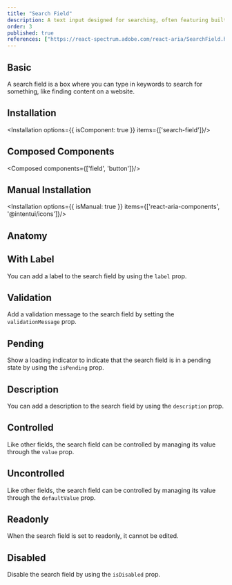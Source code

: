 ```yaml
---
title: "Search Field"
description: A text input designed for searching, often featuring built-in filtering, suggestions, and a clear button.
order: 3
published: true
references: ["https://react-spectrum.adobe.com/react-aria/SearchField.html#props"]
---
```


## Basic

A search field is a box where you can type in keywords to search for something, like finding content on a website.
<How toUse="forms/search-field/search-field-demo" />

## Installation
<Installation options={{ isComponent: true }} items={['search-field']}/>

## Composed Components
<Composed components={['field', 'button']}/>

## Manual Installation
<Installation options={{ isManual: true }} items={['react-aria-components', '@intentui/icons']}/>

<SourceCode toShow='search-field'/>

## Anatomy
<Anatomy show='search-field-anatomy'/>

## With Label
You can add a label to the search field by using the `label` prop.
<How toUse="forms/search-field/search-field-with-label-demo" />

## Validation
Add a validation message to the search field by setting the `validationMessage` prop.
<How toUse="forms/search-field/search-field-validation-demo" />

## Pending
Show a loading indicator to indicate that the search field is in a pending state by using the `isPending` prop.
<How toUse="forms/search-field/search-field-pending-demo" />

## Description
You can add a description to the search field by using the `description` prop.
<How toUse="forms/search-field/search-field-description-demo" />

## Controlled
Like other fields, the search field can be controlled by managing its value through the `value` prop.
<How toUse="forms/search-field/search-field-controlled-demo" />

## Uncontrolled
Like other fields, the search field can be controlled by managing its value through the `defaultValue` prop.
<How toUse="forms/search-field/search-field-uncontrolled-demo" />

## Readonly
When the search field is set to readonly, it cannot be edited.
<How toUse="forms/search-field/search-field-readonly-demo" />

## Disabled
Disable the search field by using the `isDisabled` prop.
<How toUse="forms/search-field/search-field-disabled-demo" />

